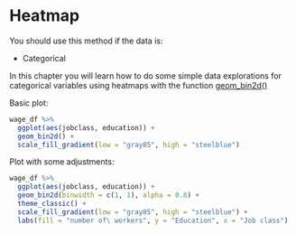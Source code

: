 # Heatmap {#heatmap}

:::note
You should use this method if the data is:

- Categorical
:::

In this chapter you will learn how to do some simple data explorations for categorical variables using heatmaps with the function [geom_bin2d()](https://ggplot2.tidyverse.org/reference/geom_bin2d.html)

Basic plot:

```r

wage_df %>%
  ggplot(aes(jobclass, education)) +
  geom_bin2d() +
  scale_fill_gradient(low = "gray85", high = "steelblue") 

```

Plot with some adjustments:

```r

wage_df %>%
  ggplot(aes(jobclass, education)) +
  geom_bin2d(binwidth = c(1, 1), alpha = 0.8) +
  theme_classic() + 
  scale_fill_gradient(low = "gray85", high = "steelblue") +
  labs(fill = "number of\ workers", y = "Education", x = "Job class")

```
